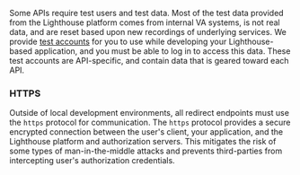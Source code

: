 
<SectionHeaderWrapper heading="Test Users" id="test-users" />

Some APIs require test users and test data. Most of the test data provided from the Lighthouse platform comes from internal VA systems, is not real data, and are reset based upon new recordings of underlying services. We provide [test accounts](https://github.com/department-of-veterans-affairs/vets-api-clients/blob/master/test_accounts.md) for you to use while developing your Lighthouse-based application, and you must be able to log in to access this data. These test accounts are API-specific, and contain data that is geared toward each API. 

### HTTPS

Outside of local development environments, all redirect endpoints must use the `https` protocol for communication. The `https` protocol provides a secure encrypted connection between the user's client, your application, and the Lighthouse platform and authorization servers. This mitigates the risk of some types of man-in-the-middle attacks and prevents third-parties from intercepting user's authorization credentials.